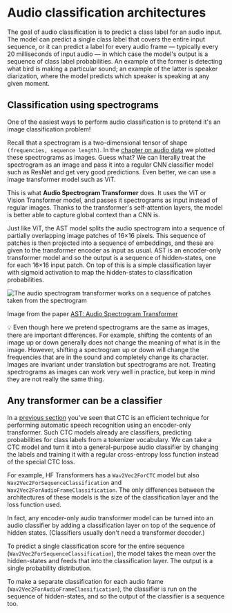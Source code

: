 <!-- TODO: remove before merge -->

# Audio classification architectures

The goal of audio classification is to predict a class label for an audio input. The model can predict a single class label that covers the entire input sequence, or it can predict a label for every audio frame — typically every 20 milliseconds of input audio — in which case the model's output is a sequence of class label probabilities. An example of the former is detecting what bird is making a particular sound; an example of the latter is speaker diarization, where the model predicts which speaker is speaking at any given moment.

## Classification using spectrograms

One of the easiest ways to perform audio classification is to pretend it's an image classification problem!

Recall that a spectrogram is a two-dimensional tensor of shape `(frequencies, sequence length)`. In the [chapter on audio data](TODO:link) we plotted these spectrograms as images. Guess what? We can literally treat the spectrogram as an image and pass it into a regular CNN classifier model such as ResNet and get very good predictions. Even better, we can use a image transformer model such as ViT.

This is what **Audio Spectrogram Transformer** does. It uses the ViT or Vision Transformer model, and passes it spectrograms as input instead of regular images. Thanks to the transformer's self-attention layers, the model is better able to capture global context than a CNN is.

Just like ViT, the AST model splits the audio spectrogram into a sequence of partially overlapping image patches of 16×16 pixels. This sequence of patches is then projected into a sequence of embeddings, and these are given to the transformer encoder as input as usual. AST is an encoder-only transformer model and so the output is a sequence of hidden-states, one for each 16×16 input patch. On top of this is a simple classification layer with sigmoid activation to map the hidden-states to classification probabilities.

<div class="flex justify-center">
    <img src="https://huggingface.co/datasets/huggingface-course/audio-course-images/resolve/main/ast.png" alt="The audio spectrogram transformer works on a sequence of patches taken from the spectrogram">
</div>

Image from the paper [AST: Audio Spectrogram Transformer](https://arxiv.org/pdf/2104.01778.pdf)

<Tip>
💡 Even though here we pretend spectrograms are the same as images, there are important differences. For example, shifting the contents of an image up or down generally does not change the meaning of what is in the image. However, shifting a spectrogram up or down will change the frequencies that are in the sound and completely change its character. Images are invariant under translation but spectrograms are not. Treating spectrograms as images can work very well in practice, but keep in mind they are not really the same thing.
</Tip>

## Any transformer can be a classifier

In a [previous section](TODO:link) you've seen that CTC is an efficient technique for performing automatic speech recognition using an encoder-only transformer.  Such CTC models already are classifiers, predicting probabilities for class labels from a tokenizer vocabulary. We can take a CTC model and turn it into a general-purpose audio classifier by changing the labels and training it with a regular cross-entropy loss function instead of the special CTC loss.

For example, HF Transformers has a `Wav2Vec2ForCTC` model but also `Wav2Vec2ForSequenceClassification` and `Wav2Vec2ForAudioFrameClassification`. The only differences between the architectures of these models is the size of the classification layer and the loss function used.

In fact, any encoder-only audio transformer model can be turned into an audio classifier by adding a classification layer on top of the sequence of hidden states. (Classifiers usually don't need a transformer decoder.)

To predict a single classification score for the entire sequence (`Wav2Vec2ForSequenceClassification`), the model takes the mean over the hidden-states and feeds that into the classification layer. The output is a single probability distribution.

To make a separate classification for each audio frame (`Wav2Vec2ForAudioFrameClassification`), the classifier is run on the sequence of hidden-states, and so the output of the classifier is a sequence too.

<!-- TODO: remove before merge -->
